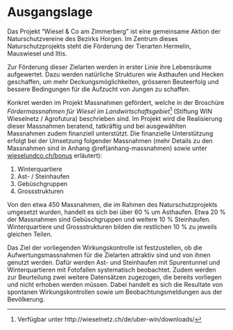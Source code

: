 # Ausgangslage

Das Projekt "Wiesel &amp; Co am Zimmerberg" ist eine gemeinsame Aktion der Naturschutzvereine des Bezirks Horgen. Im Zentrum dieses Naturschutzprojekts steht die Förderung der Tierarten Hermelin, Mauswiesel und Iltis.

Zur Förderung dieser Zielarten werden in erster Linie ihre Lebensräume aufgewertet. Dazu werden natürliche Strukturen wie Asthaufen und Hecken geschaffen, um mehr Deckungsmöglichkeiten, grösseren Beuteerfolg und bessere Bedingungen für die Aufzucht von Jungen zu schaffen.

Konkret werden im Projekt Massnahmen gefördert, welche in der Broschüre _Fördermassnahmen für Wiesel im Landwirtschaftsgebiet_^[Verfügbar unter http://wieselnetz.ch/de/uber-win/downloads/] (Stiftung WIN Wieselnetz / Agrofutura) beschrieben sind. Im Projekt wird die Realisierung dieser Massnahmen beratend, tatkräftig und bei ausgewählten Massnahmen zudem finanziell unterstützt. Die finanzielle Unterstützung erfolgt bei der Umsetzung folgender Massnahmen (mehr Details zu den Massnahmen sind in Anhang \@ref(anhang-massnahmen) sowie unter [wieselundco.ch/bonus](http://www.wieselundco.ch/bonus) erläutert):

1. Winterquartiere
2. Ast- / Steinhaufen
3. Gebüschgruppen
4. Grossstrukturen

Von den etwa 450 Massnahmen, die im Rahmen des Naturschutzprojekts umgesetzt wurden, handelt es sich bei über 60 % um Asthaufen. Etwa 20 % der Massnahmen sind Gebüschgruppen und weitere 10 % Steinhaufen. Winterquartiere und Grossstrukturen bilden die restlichen 10 % zu jeweils gleichen Teilen.

Das Ziel der vorliegenden Wirkungskontrolle ist festzustellen, ob die Aufwertungsmassnahmen für die Zielarten attraktiv sind und von ihnen genutzt werden. Dafür werden Ast- und Steinhaufen mit Spurentunnel und Winterquartieren mit Fotofallen systematisch beobachtet. Zudem werden zur Beurteilung zwei weitere Datensätzen zugezogen, die bereits vorliegen und nicht erhoben werden müssen. Dabei handelt es sich die Resultate von spontanen Wirkungskontrollen sowie um Beobachtungsmeldungen aus der Bevölkerung.